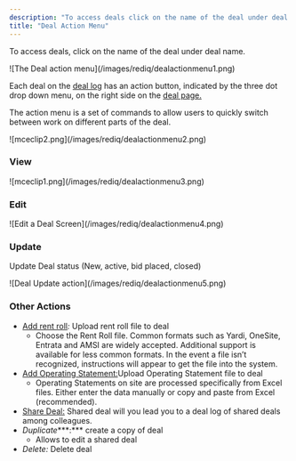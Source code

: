 ```yaml
---
description: "To access deals click on the name of the deal under deal name"
title: "Deal Action Menu"
---
```


To access deals, click on the name of the deal under deal name.

<Frame caption="Click the 3 dots to open the action menu">
  ![The Deal action menu](/images/rediq/dealactionmenu1.png)
</Frame>

Each deal on the [deal log](kb://article/zendesk:rediq:360039947931) has an action button, indicated by the three dot drop down menu, on the right side on the [deal page.](kb://article/zendesk:rediq:360040555431) 

The action menu is a set of commands to allow users to quickly switch between work on different parts of the deal.

<Frame caption="The options shown when you click the action menu">
  ![mceclip2.png](/images/rediq/dealactionmenu2.png)
</Frame>

### **View**

<Frame caption="View the Access a Deal Page">
  ![mceclip1.png](/images/rediq/dealactionmenu3.png)
</Frame>


### **Edit**

<Frame caption="Edit Deal and Property Information"> ![Edit a Deal Screen](/images/rediq/dealactionmenu4.png)</Frame>



### **Update**

Update Deal status (New, active, bid placed, closed)
 

<Frame caption="Deal Update action to change the status quickly">
  ![Deal Update action](/images/rediq/dealactionmenu5.png)
</Frame>

### **Other Actions**

- [Add rent roll](kb://article/zendesk:rediq:360040524412)_:_ Upload rent roll file to deal 
  - Choose the Rent Roll file. Common formats such as Yardi, OneSite, Entrata and AMSI are widely accepted. Additional support is available for less common formats. In the event a file isn’t recognized, instructions will appear to get the file into the system.
- [Add Operating Statement:](kb://article/zendesk:rediq:360036412071)Upload Operating Statement file to deal
  - Operating Statements on site are processed specifically from Excel files. Either enter the data manually or copy and paste from Excel (recommended).
- [Share Deal:](kb://article/zendesk:rediq:360050448112) Shared deal will you lead you to a deal log of shared deals among colleagues.
- _Duplicate_\*\*\*:\*\*\* create a copy of deal  
  - Allows to edit a shared deal
- _Delete:_ Delete deal